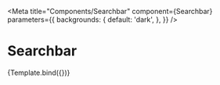 
<Meta
  title="Components/Searchbar"
  component={Searchbar}
  parameters={{
    backgrounds: {
      default: 'dark',
    },
  }}
/>

# Searchbar


<Canvas withToolbar>
  <Story name="Default">{Template.bind({})}</Story>
</Canvas>

<ArgsTable of={Searchbar} />
